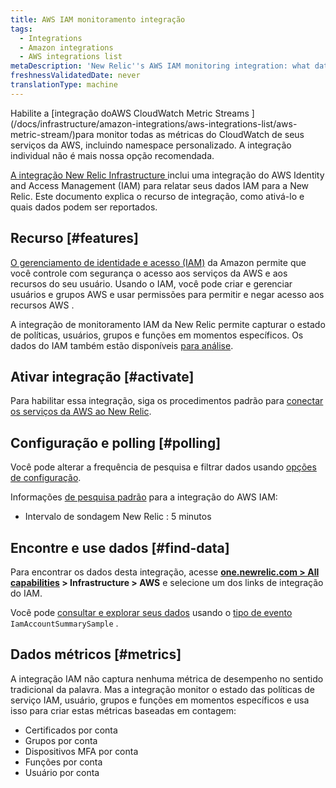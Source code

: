 ```yaml
---
title: AWS IAM monitoramento integração
tags:
  - Integrations
  - Amazon integrations
  - AWS integrations list
metaDescription: 'New Relic''s AWS IAM monitoring integration: what data it reports, and how to enable it.'
freshnessValidatedDate: never
translationType: machine
---
```


<Callout variant="important">
  Habilite a [integração doAWS CloudWatch Metric Streams ](/docs/infrastructure/amazon-integrations/aws-integrations-list/aws-metric-stream/)para monitor todas as métricas do CloudWatch de seus serviços da AWS, incluindo namespace personalizado. A integração individual não é mais nossa opção recomendada.
</Callout>

[A integração New Relic Infrastructure ](/docs/infrastructure/integrations-getting-started/getting-started/introduction-infrastructure-integrations)inclui uma integração do AWS Identity and Access Management (IAM) para relatar seus dados IAM para a New Relic. Este documento explica o recurso de integração, como ativá-lo e quais dados podem ser reportados.

## Recurso [#features]

[O gerenciamento de identidade e acesso (IAM)](https://aws.amazon.com/iam/) da Amazon permite que você controle com segurança o acesso aos serviços da AWS e aos recursos do seu usuário. Usando o IAM, você pode criar e gerenciar usuários e grupos AWS e usar permissões para permitir e negar acesso aos recursos AWS .

A integração de monitoramento IAM da New Relic permite capturar o estado de políticas, usuários, grupos e funções em momentos específicos. Os dados do IAM também estão disponíveis [para análise](/docs/infrastructure/infrastructure-integrations/getting-started/connect-aws-integrations-infrastructure#insights).

## Ativar integração [#activate]

Para habilitar essa integração, siga os procedimentos padrão para [conectar os serviços da AWS ao New Relic](/docs/infrastructure/infrastructure-integrations/getting-started/connect-aws-integrations-infrastructure).

## Configuração e polling [#polling]

Você pode alterar a frequência de pesquisa e filtrar dados usando [opções de configuração](/docs/integrations/new-relic-integrations/getting-started/configure-polling-frequency-data-collection-cloud-integrations).

Informações [de pesquisa padrão](/docs/infrastructure/amazon-integrations/aws-integrations-list/aws-polling-intervals-infrastructure-integrations) para a integração do AWS IAM:

* Intervalo de sondagem New Relic : 5 minutos

## Encontre e use dados [#find-data]

Para encontrar os dados desta integração, acesse <DoNotTranslate>**[one.newrelic.com > All capabilities](https://one.newrelic.com/all-capabilities) > Infrastructure > AWS**</DoNotTranslate> e selecione um dos links de integração do IAM.

Você pode [consultar e explorar seus dados](/docs/using-new-relic/data/understand-data/query-new-relic-data) usando o [tipo de evento](/docs/data-apis/understand-data/new-relic-data-types/#event-data) `IamAccountSummarySample` .

## Dados métricos [#metrics]

A integração IAM não captura nenhuma métrica de desempenho no sentido tradicional da palavra. Mas a integração monitor o estado das políticas de serviço IAM, usuário, grupos e funções em momentos específicos e usa isso para criar estas métricas baseadas em contagem:

* Certificados por conta
* Grupos por conta
* Dispositivos MFA por conta
* Funções por conta
* Usuário por conta